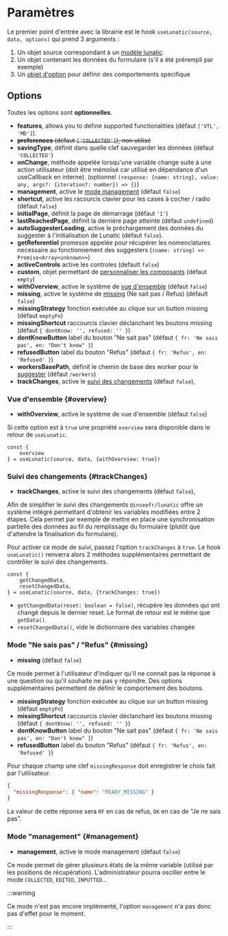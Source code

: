 # Paramètres

Le premier point d'entrée avec la librairie est le hook `useLunatic(source, data, options)` qui prend 3 arguments :

1. Un objet source correspondant à un [modèle lunatic](https://github.com/InseeFr/Lunatic-Model).
2. Un objet contenant les données du formulaire (s'il a été prérempli par exemple)
3. Un [objet d'option](#options) pour définir des comportements spécifique

## Options

Toutes les options sont **optionnelles**.

- **features**, allows you to define supported functionalities (défaut `['VTL', 'MD']`).
- ~~**preferences** (défaut `['COLLECTED']`), non utilisé~~
- **savingType**, définit dans quelle clef sauvegarder les données (défaut `'COLLECTED'`)
- **onChange**, méthode appelée lorsqu'une variable change suite à une action utilisateur (doit être mémoïsé car utilisé en dépendance d'un useCallback en interne). (optionnel `(response: {name: string}, value: any, args?: {iteration?: number}) => {}`)
- **management**, active le [mode management](#management) (défaut `false`)
- **shortcut**, active les racourcis clavier pour les cases à cocher / radio (défaut `false`)
- **initialPage**, définit la page de démarrage (défaut `'1'`)
- **lastReachedPage**, définit la dernière page atteinte (défaut `undefined`)
- **autoSuggesterLoading**, active le préchargement des données du suggester à l'initialisation de Lunatic (défaut `false`).
- **getReferentiel** promesse appelée pour récupérer les nomenclatures necessaire au fonctionnement des suggesters (`(name: string) => Promise<Array<unknown>>`)
- **activeControls** active les controles (default `false`)
- **custom**, objet permettant de [personnaliser les composants](./personnalisation) (défaut `empty`)
- **withOverview**, active le système de [vue d'ensemble](#overview) (défaut `false`)
- **missing**, active le système de [missing](#missing) (Ne sait pas / Refus) (défault `false`)
- **missingStrategy** fonction exécutée au clique sur un button missing (défaut `emptyFn`) 
- **missingShortcut** raccourcis clavier déclanchant les boutons missing (défaut `{ dontKnow: '', refused: '' }`) 
- **dontKnowButton** label du bouton "Ne sait pas" (défaut `{ fr: 'Ne sais pas', en: "Don't know" }`)
- **refusedButton** label du bouton "Refus" (défaut `{ fr: 'Refus', en: 'Refused' }`)
- **workersBasePath**, définit le chemin de base des worker pour le [suggester](./components/fields/suggester) (défaut `/workers`)
- **trackChanges**, active le [suivi des changements](#trackChanges) (défaut `false`),

### Vue d'ensemble {#overview}

- **withOverview**, active le système de vue d'ensemble (défaut `false`)

Si cette option est à `true` une propriété `overview` sera disponible dans le retour de `useLunatic`.

```tsx
const {
    overview
} = useLunatic(source, data, {withOverview: true})
```

### Suivi des changements {#trackChanges}

- **trackChanges**, active le suivi des changements (défaut `false`),

Afin de simplifier le suivi des changements `@inseefr/lunatic` offre un système intégré permettant d'obtenir les variables modifiées entre 2 étapes. Cela permet par exemple de mettre en place une synchronisation partielle des données au fil du remplissage du formulaire (plutôt que d'attendre la finalisation du formulaire).

Pour activer ce mode de suivi, passez l'option `trackChanges` à `true`. Le hook `useLunatic()` renverra alors 2 méthodes supplémentaires permettant de contrôler le suivi des changements.

```tsx
const {
    getChangedData,
    resetChangedData,
} = useLunatic(source, data, {trackChanges: true})
```

- `getChangedData(reset: boolean = false)`, récupère les données qui ont changé depuis le dernier reset. Le format de retour est le même que `getData()`.
- `resetChangedData()`, vide le dictionnaire des variables changée

### Mode "Ne sais pas" / "Refus" {#missing}

- **missing** (défaut `false`)

Ce mode permet à l'utilisateur d'indiquer qu'il ne connait pas la réponse à une question ou qu'il souhaite ne pas y répondre. Des options supplémentaires permettent de définir le comportement des boutons.

- **missingStrategy** fonction exécutée au clique sur un button missing (défaut `emptyFn`) 
- **missingShortcut** raccourcis clavier déclanchant les boutons missing (défaut `{ dontKnow: '', refused: '' }`) 
- **dontKnowButton** label du bouton "Ne sait pas" (défaut `{ fr: 'Ne sais pas', en: "Don't know" }`)
- **refusedButton** label du bouton "Refus" (défaut `{ fr: 'Refus', en: 'Refused' }`)

Pour chaque champ une clef `missingResponse` doit enregistrer le choix fait par l'utilisateur.

```json
{
  "missingResponse": { "name": "READY_MISSING" }
}
```

La valeur de cette réponse sera `RF` en cas de refus, `DK` en cas de "Je ne sais pas".

### Mode "management" {#management}

- **management**, active le mode management (défaut `false`)

Ce mode permet de gérer plusieurs états de la même variable (utilisé par les positions de récupération). L'administrateur pourra osciller entre le mode `COLLECTED`, `EDITED`, `INPUTTED`...

:::warning

Ce mode n'est pas encore implémenté, l'option `management` n'a pas donc pas d'effet pour le moment.

:::
